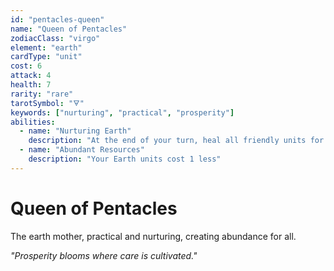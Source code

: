 ```yaml
---
id: "pentacles-queen"
name: "Queen of Pentacles"
zodiacClass: "virgo"
element: "earth"
cardType: "unit"
cost: 6
attack: 4
health: 7
rarity: "rare"
tarotSymbol: "🜃"
keywords: ["nurturing", "practical", "prosperity"]
abilities:
  - name: "Nurturing Earth"
    description: "At the end of your turn, heal all friendly units for 1"
  - name: "Abundant Resources"
    description: "Your Earth units cost 1 less"
---
```


# Queen of Pentacles

The earth mother, practical and nurturing, creating abundance for all.

*"Prosperity blooms where care is cultivated."*